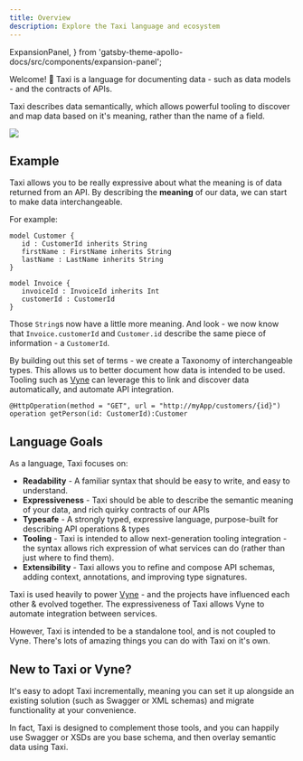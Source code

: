 ```yaml
---
title: Overview
description: Explore the Taxi language and ecosystem
---
```


  ExpansionPanel,
} from 'gatsby-theme-apollo-docs/src/components/expansion-panel';

<!--import { ReactComponent as BadmintonPlayer } from './assets/badminton-player.svg';-->
<!--import { ReactComponent as Paragliding } from './assets/paragliding.svg';-->
<!--import { ReactComponent as Weightlift } from './assets/weightlift.svg';-->
<!--import { ReactComponent as Diving } from './assets/diving.svg';-->
<!--import { ReactComponent as HeadLight } from './assets/head-light.svg';-->

Welcome! 👋 Taxi is a language for documenting data - such as data models - and the contracts of APIs.

Taxi describes data semantically, which allows powerful tooling to discover and map data based on it's meaning, rather than the name of a field.

![](https://img.shields.io/badge/dynamic/xml.svg?label=Taxi&url=http%3A%2F%2Frepo.vyne.co%2Frelease%2Forg%2Ftaxilang%2Fparent%2Fmaven-metadata.xml&query=%2F%2Frelease&colorB=green&prefix=v&style=for-the-badge&logo=kotlin&logoColor=white)

## Example
Taxi allows you to be really expressive about what the meaning is of data returned from an API.  By describing the **meaning**  of our data, we can start to make data interchangeable.

For example:
```
model Customer {
   id : CustomerId inherits String
   firstName : FirstName inherits String
   lastName : LastName inherits String
}

model Invoice {
   invoiceId : InvoiceId inherits Int
   customerId : CustomerId
}
```

Those `String`s now have a little more meaning.  And look - we now know that `Invoice.customerId` and `Customer.id` describe the same piece of information - a `CustomerId`.

By building out this set of terms - we create a Taxonomy of interchangeable types.  This allows us to better document how data is intended to be used.  Tooling such as [Vyne](https://vyne.co)
can leverage this to link and discover data automatically, and automate API integration.


```
@HttpOperation(method = "GET", url = "http://myApp/customers/{id}")
operation getPerson(id: CustomerId):Customer
```

## Language Goals

As a language, Taxi focuses on:

* **Readability**  - A familiar syntax that should be easy to write, and easy to understand.
* **Expressiveness** - Taxi should be able to describe the semantic meaning of your data, and rich quirky contracts of our APIs
* **Typesafe** - A strongly typed, expressive language, purpose-built for describing API operations & types
* **Tooling** - Taxi is intended to allow next-generation tooling integration - the syntax allows rich expression of what services can do \(rather than just where to find them\).
* **Extensibility** - Taxi allows you to refine and compose API schemas, adding context, annotations, and improving type signatures.

Taxi is used heavily to power [Vyne](https://vyne.co) - and the projects have influenced each other & evolved together.    The expressiveness of Taxi allows Vyne to automate integration between services.

However, Taxi is intended to be a standalone tool, and is not coupled to Vyne.  There's lots of amazing things you can do with Taxi on it's own.


## New to Taxi or Vyne?

It's easy to adopt Taxi incrementally, meaning you can set it up alongside an existing solution (such as Swagger or XML schemas) and migrate functionality at your convenience.

In fact, Taxi is designed to complement those tools, and you can happily use Swagger or XSDs are you base schema, and then overlay semantic data using Taxi.
